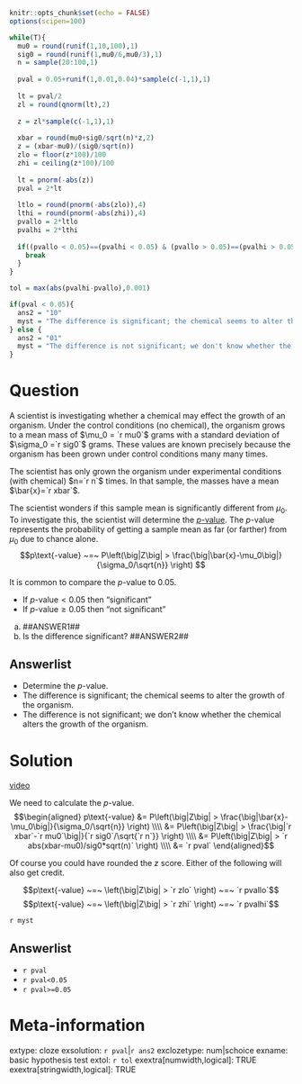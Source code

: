 ```r
knitr::opts_chunk$set(echo = FALSE)
options(scipen=100)

while(T){
  mu0 = round(runif(1,10,100),1)
  sig0 = round(runif(1,mu0/6,mu0/3),1)
  n = sample(20:100,1)
  
  pval = 0.05+runif(1,0.01,0.04)*sample(c(-1,1),1)
  
  lt = pval/2
  zl = round(qnorm(lt),2)
  
  z = zl*sample(c(-1,1),1)
  
  xbar = round(mu0+sig0/sqrt(n)*z,2)
  z = (xbar-mu0)/(sig0/sqrt(n))
  zlo = floor(z*100)/100
  zhi = ceiling(z*100)/100
  
  lt = pnorm(-abs(z))
  pval = 2*lt
  
  ltlo = round(pnorm(-abs(zlo)),4)
  lthi = round(pnorm(-abs(zhi)),4)
  pvallo = 2*ltlo
  pvalhi = 2*lthi
  
  if((pvallo < 0.05)==(pvalhi < 0.05) & (pvallo > 0.05)==(pvalhi > 0.05)){
    break
  }
}

tol = max(abs(pvalhi-pvallo),0.001)

if(pval < 0.05){
  ans2 = "10"
  myst = "The difference is significant; the chemical seems to alter the growth of the organism."
} else {
  ans2 = "01"
  myst = "The difference is not significant; we don't know whether the chemical alters the growth of the organism."
}

```

Question
========

A scientist is investigating whether a chemical may effect the growth of an organism. Under the control conditions (no chemical), the organism grows to a mean mass of $\mu_0 = `r mu0`$ grams with a standard deviation of $\sigma_0 =`r sig0`$ grams. These values are known precisely because the organism has been grown under control conditions many many times.

The scientist has only grown the organism under experimental conditions (with chemical) $n=`r n`$ times. In that sample, the masses have a mean $\bar{x}=`r xbar`$.

The scientist wonders if this sample mean is significantly different from $\mu_0$. To investigate this, the scientist will determine the [$p$-value](https://en.wikipedia.org/wiki/P-value){target="blank"}. The $p$-value represents the probability of getting a sample mean as far (or farther) from $\mu_0$ due to chance alone.
$$p\text{-value} ~=~ P\left(\big|Z\big| > \frac{\big|\bar{x}-\mu_0\big|}{\sigma_0/\sqrt{n}} \right) $$

It is common to compare the $p$-value to 0.05.

* If $p\text{-value} < 0.05$ then "significant"
* If $p\text{-value} \ge 0.05$ then "not significant"

a. ##ANSWER1##
b. Is the difference significant? ##ANSWER2##


Answerlist
--------
* Determine the $p$-value.
* The difference is significant; the chemical seems to alter the growth of the organism.
* The difference is not significant; we don't know whether the chemical alters the growth of the organism.


Solution
========

[video](https://vimeo.com/531952635){target="_blank"}

We need to calculate the $p$-value.
$$\begin{aligned}
p\text{-value} &= P\left(\big|Z\big| > \frac{\big|\bar{x}-\mu_0\big|}{\sigma_0/\sqrt{n}} \right) \\\\
&= P\left(\big|Z\big| > \frac{\big|`r xbar`-`r mu0`\big|}{`r sig0`/\sqrt{`r n`}} \right) \\\\
&= P\left(\big|Z\big| > `r abs(xbar-mu0)/sig0*sqrt(n)` \right) \\\\
&= `r pval`
\end{aligned}$$

Of course you could have rounded the $z$ score. Either of the following will also get credit.

$$p\text{-value} ~=~ \left(\big|Z\big| > `r zlo` \right) ~=~ `r pvallo`$$
$$p\text{-value} ~=~ \left(\big|Z\big| > `r zhi` \right) ~=~ `r pvalhi`$$

`r myst`

Answerlist
--------
* `r pval`
* `r pval<0.05`
* `r pval>=0.05`


Meta-information
================
extype: cloze
exsolution: `r pval`|`r ans2`
exclozetype: num|schoice
exname: basic hypothesis test
extol: `r tol`
exextra[numwidth,logical]: TRUE
exextra[stringwidth,logical]: TRUE
